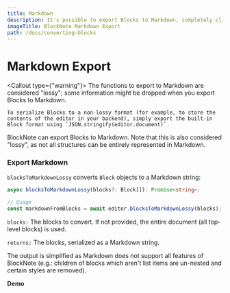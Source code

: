 ```yaml
---
title: Markdown
description: It's possible to export Blocks to Markdown, completely client-side.
imageTitle: BlockNote Markdown Export
path: /docs/converting-blocks
---
```


# Markdown Export

<Callout type={"warning"}>
    The functions to export to Markdown are considered "lossy"; some information might be dropped when you export Blocks to Markdown.

    To serialize Blocks to a non-lossy format (for example, to store the contents of the editor in your backend), simply export the built-in Block format using `JSON.stringify(editor.document)`.

</Callout>

BlockNote can export Blocks to Markdown. Note that this is also considered "lossy", as not all structures can be entirely represented in Markdown.

### Export Markdown

`blocksToMarkdownLossy` converts `Block` objects to a Markdown string:

```typescript
async blocksToMarkdownLossy(blocks?: Block[]): Promise<string>;

// Usage
const markdownFromBlocks = await editor.blocksToMarkdownLossy(blocks);
```

`blocks:` The blocks to convert. If not provided, the entire document (all top-level blocks) is used.

`returns:` The blocks, serialized as a Markdown string.

The output is simplified as Markdown does not support all features of BlockNote (e.g.: children of blocks which aren't list items are un-nested and certain styles are removed).

**Demo**

<Example name="interoperability/converting-blocks-to-md" />

